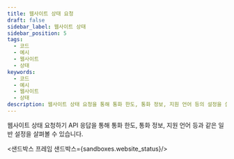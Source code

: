 ```yaml
---
title: 웹사이트 상태 요청
draft: false
sidebar_label: 웹사이트 상태
sidebar_position: 5
tags:
  - 코드
  - 예시
  - 웹사이트
  - 상태
keywords:
  - 코드
  - 예시
  - 웹사이트
  - 상태
description: 웹사이트 상태 요청을 통해 통화 한도, 통화 정보, 지원 언어 등의 설정을 살펴보세요. 이 API 예제를 통해 알아보세요.
---
```



웹사이트 상태 요청하기 API 응답을 통해 통화 한도, 통화 정보, 지원 언어 등과 같은 일반 설정을 살펴볼 수 있습니다.

<샌드박스 프레임 샌드박스={sandboxes.website_status}/>
